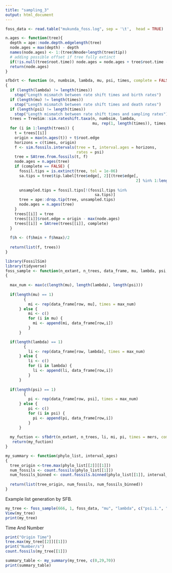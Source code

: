 ---
title: "sampling_3"
output: html_document
---

```{r}
foss_data <- read.table("mukunda_foss.log", sep = '\t',  head = TRUE)
```

```{r}
n.ages <- function(tree){
  depth = ape::node.depth.edgelength(tree)
  node.ages = max(depth) - depth
  names(node.ages) <- 1:(tree$Nnode+length(tree$tip))
  # adding possible offset if tree fully extinct
  if(!is.null(tree$root.time)) node.ages = node.ages + tree$root.time - max(node.ages)
  return(node.ages)
}
```
```{r}
sfbdrt <- function (n, numbsim, lambda, mu, psi, times, complete = FALSE) 
{
  if (length(lambda) != length(times)) 
    stop("Length mismatch between rate shift times and birth rates")
  if (length(mu) != length(times)) 
    stop("Length mismatch between rate shift times and death rates")
  if (length(psi) != length(times)) 
    stop("Length mismatch between rate shift times and sampling rates")
  trees = TreeSim::sim.rateshift.taxa(n, numbsim, lambda, 
                                      mu, rep(1, length(times)), times, complete = TRUE)
  for (i in 1:length(trees)) {
    t = trees[[i]]
    origin = max(n.ages(t)) + t$root.edge
    horizons = c(times, origin)
    f <- sim.fossils.intervals(tree = t, interval.ages = horizons, 
                               rates = psi)
    tree = SAtree.from.fossils(t, f)
    node.ages = n.ages(tree)
    if (complete == FALSE) {
      fossil.tips = is.extinct(tree, tol = 1e-06)
      sa.tips = tree$tip.label[tree$edge[, 2][(tree$edge[, 
                                                         2] %in% 1:length(tree$tip.label)) & (tree$edge.length == 
                                                                                                0)]]
      unsampled.tips = fossil.tips[!(fossil.tips %in% 
                                       sa.tips)]
      tree = ape::drop.tip(tree, unsampled.tips)
      node.ages = n.ages(tree)
    }
    trees[[i]] = tree
    trees[[i]]$root.edge = origin - max(node.ages)
    trees[[i]] = SAtree(trees[[i]], complete)
  }
  
  f$h <- (f$hmin + f$hmax)/2
  
  return(list(f, trees))
}
```

```{r}
library(FossilSim)
library(tidyverse)
foss_sample <- function(n_extant, n_trees, data_frame, mu, lambda, psi, row, mers)
{
  
  max_num <- max(c(length(mu), length(lambda), length(psi)))
  
  if(length(mu) == 1) 
        {  
          mi <- rep(data_frame[row, mu], times = max_num)
      } else {
          mi <- c()
          for (i in mu) {
            mi <- append(mi, data_frame[row,i])
          }
      }

  if(length(lambda) == 1) 
        {  
          li <- rep(data_frame[row, lambda], times = max_num)
      } else {
          li <- c()
          for (i in lambda) {
            li <- append(li, data_frame[row,i])
          }
      }
  
  if(length(psi) == 1) 
        {  
          pi <- rep(data_frame[row, psi], times = max_num)
      } else {
          pi <- c()
          for (i in psi) {
            pi <- append(pi, data_frame[row,i])
          }
      }
 
  my_fuction <- sfbdrt(n_extant, n_trees, li, mi, pi, times = mers, complete = TRUE)
   return(my_fuction)
}
```

```{r}
my_summary <- function(phylo_list, interval_ages)
{
  tree_origin <-tree.max(phylo_list[[2]][[1]])
  num_fossils <- count.fossils(phylo_list[[1]])
  num_fossils_binned <- count.fossils.binned(phylo_list[[1]], interval_ages)
  
  return(list(tree_origin, num_fossils, num_fossils_binned))
}
```
 

Example list generation by SFB. 
```{r}
my_tree <- foss_sample(666, 1, foss_data, "mu", "lambda", c("psi.1.", "psi.2.", "psi.3."), 120, c(0, 29, 70))
View(my_tree)
print(my_tree)
```
Time And Number
```{r}
print("Origin Time")
tree.max(my_tree[[2]][[1]]) 
print("Number/s")
count.fossils(my_tree[[1]]) 
```
```{r}
summary_table <- my_summary(my_tree, c(0,29,70))
print(summary_table)
```